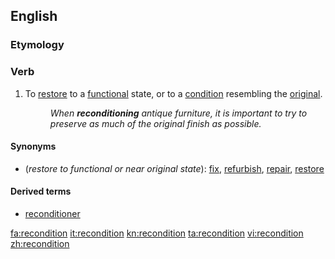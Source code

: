 ==English==

===Etymology===

{{prefix|re|condition}}

===Verb===
{{en-verb}}

# To [[restore]] to a [[functional]] state, or to a [[condition]] resembling the [[original]].
#:''When '''reconditioning''' antique furniture, it is important to try to preserve as much of the original finish as possible.''

====Synonyms====
*(''restore to functional or near original state''): [[fix]], [[refurbish]], [[repair]], [[restore]]

====Derived terms====
*[[reconditioner]]

[[fa:recondition]]
[[it:recondition]]
[[kn:recondition]]
[[ta:recondition]]
[[vi:recondition]]
[[zh:recondition]]